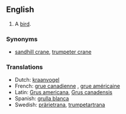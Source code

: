 ==English==

{{en-noun}}

# A [[bird]].

===Synonyms===
* [[sandhill crane]], [[trumpeter crane]]

===Translations===
{{rfc-level|Translations at L3+ (AutoFormat would have corrected level of Synonyms)}}
*Dutch: [[kraanvogel]] {{m}}
*French: [[grue canadienne]] {{f}}, [[grue américaine]] {{f}}
*Latin: [[Grus americana]], [[Grus canadensis]]
*Spanish: [[grulla blanca]] {{f}}
*Swedish: [[prärietrana]], [[trumpetartrana]]
